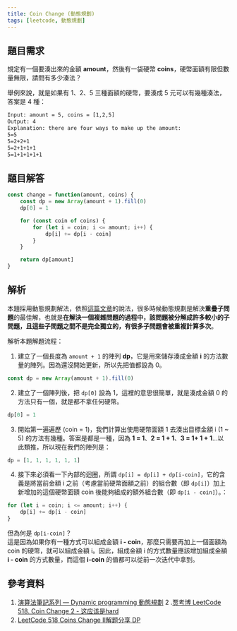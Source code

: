```yaml
---
title: Coin Change (動態規劃)
tags: [leetcode, 動態規劃]
---
```

## 題目需求
規定有一個要湊出來的金額 **amount**，然後有一袋硬幣 **coins**，硬幣面額有限但數量無限，請問有多少湊法？

舉例來說，就是如果有 1、2、5 三種面額的硬幣，要湊成 5 元可以有幾種湊法，答案是 4 種：
```xml title='官方範例'
Input: amount = 5, coins = [1,2,5]
Output: 4
Explanation: there are four ways to make up the amount:
5=5
5=2+2+1
5=2+1+1+1
5=1+1+1+1+1
```

## 題目解答
```js
const change = function(amount, coins) {
    const dp = new Array(amount + 1).fill(0)
    dp[0] = 1

    for (const coin of coins) {
        for (let i = coin; i <= amount; i++) {
            dp[i] += dp[i - coin]
        }
    }

    return dp[amount]
}
```

## 解析
本題採用動態規劃解法，依照[這篇文章](https://medium.com/%E6%8A%80%E8%A1%93%E7%AD%86%E8%A8%98/%E6%BC%94%E7%AE%97%E6%B3%95%E7%AD%86%E8%A8%98%E7%B3%BB%E5%88%97-dynamic-programming-%E5%8B%95%E6%85%8B%E8%A6%8F%E5%8A%83-de980ca4a2d3)的說法，很多時候動態規劃是解決**重疊子問題**的最佳解，也就是**在解決一個複雜問題的過程中，該問題被分解成許多較小的子問題，且這些子問題之間不是完全獨立的，有很多子問題會被重複計算多次**。

解析本題解題流程：
1. 建立了一個長度為 `amount + 1` 的陣列 **dp**，它是用來儲存湊成金額 **i** 的方法數量的陣列。因為還沒開始更新，所以先把值都設為 0。
```js
const dp = new Array(amount + 1).fill(0)
```

2. 建立了一個陣列後，把 `dp[0]` 設為 1，這裡的意思很簡單，就是湊成金額 0 的方法只有一個，就是都不拿任何硬幣。
```js
dp[0] = 1
```

3. 開始第一遍遍歷 (coin = 1)，我們計算出使用硬幣面額 1 去湊出目標金額 i (1 ~ 5) 的方法有幾種。答案是都是一種，因為 **1 = 1**、**2 = 1 + 1**、**3 = 1+ 1 + 1**...以此類推，所以現在我們的陣列是：
```js
dp = [1, 1, 1, 1, 1, 1]
```

4. 接下來必須看一下內部的迴圈，所謂 `dp[i] = dp[i] + dp[i-coin]`，它的含義是將當前金額 i 之前（考慮當前硬幣面額之前）的組合數（即 `dp[i]`）加上新增加的這個硬幣面額 coin 後能夠組成的額外組合數（即 `dp[i - coin]`）。：
```js
for (let i = coin; i <= amount; i++) {
    dp[i] += dp[i - coin]
}
```
但為何是 `dp[i-coin]`？  
這是因為如果你有一種方式可以組成金額 **i - coin**，那麼只需要再加上一個面額為 coin 的硬幣，就可以組成金額 i。因此，組成金額 i 的方式數量應該增加組成金額 **i - coin** 的方式數量，而這個 **i-coin** 的值都可以從前一次迭代中拿到。


## 參考資料
1. [演算法筆記系列 — Dynamic programming 動態規劃](https://medium.com/%E6%8A%80%E8%A1%93%E7%AD%86%E8%A8%98/%E6%BC%94%E7%AE%97%E6%B3%95%E7%AD%86%E8%A8%98%E7%B3%BB%E5%88%97-dynamic-programming-%E5%8B%95%E6%85%8B%E8%A6%8F%E5%8A%83-de980ca4a2d3)
2 .[贾考博 LeetCode 518. Coin Change 2 - 这应该是hard](https://www.youtube.com/watch?v=UHFmiLSmXHg)
3. [LeetCode 518 Coins Change II解题分享 DP](https://www.youtube.com/watch?v=qWhw41UR8RI)